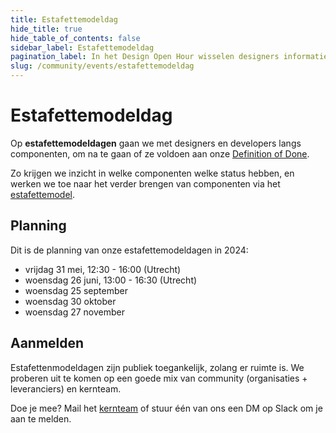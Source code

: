 ```yaml
---
title: Estafettemodeldag
hide_title: true
hide_table_of_contents: false
sidebar_label: Estafettemodeldag
pagination_label: In het Design Open Hour wisselen designers informatie, inzichten en tips met elkaar uit.
slug: /community/events/estafettemodeldag
---
```


# Estafettemodeldag

Op **estafettemodeldagen** gaan we met designers en developers langs componenten, om na te gaan of ze voldoen aan onze [Definition of Done](/componenten/definition-of-done).

Zo krijgen we inzicht in welke componenten welke status hebben, en werken we toe naar het verder brengen van componenten via het [estafettemodel](/handboek/estafettemodel/).

## Planning

Dit is de planning van onze estafettemodeldagen in 2024:

- vrijdag 31 mei, 12:30 - 16:00 (Utrecht)
- woensdag 26 juni, 13:00 - 16:30 (Utrecht)
- woensdag 25 september
- woensdag 30 oktober
- woensdag 27 november

## Aanmelden

Estafettenmodeldagen zijn publiek toegankelijk, zolang er ruimte is. We proberen uit te komen op een goede mix van community (organisaties + leveranciers) en kernteam.

Doe je mee? Mail het [kernteam](/project/kernteam) of stuur één van ons een DM op Slack om je aan te melden.
